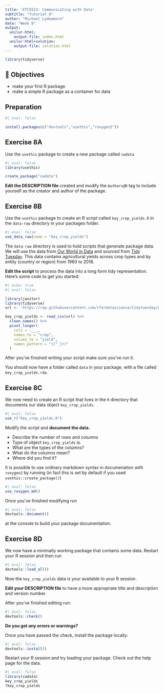 ```yaml
---
title: 'ETC5523: Communicating with Data'
subtitle: "Tutorial 8"
author: "Michael Lydeamore"
date: "Week 8"
output: 
  unilur-html:
    output-file: index.html
  unilur-html+solution:
    output-file: solution.html
---
```



```r
library(tidyverse)
```

## 🎯 Objectives


* make your first R package
* make a simple R package as a container for data

::: {.callout-note collapse="true"}

## Preparation

```r
#| eval: false

install.packages(c("devtools","usethis","roxygen2"))
```

:::

    
##  Exercise 8A

Use the `usethis` package to create a new package called `cwdata`

::: {.unilur-solution}

```r
#| eval: false
library(usethis)

create_package("cwdata")
```

:::


**Edit the DESCRIPTION file** created and modify the `Authors@R` tag to include yourself as the creator and author of the package. 


##  Exercise 8B

Use the `usethis` package to create an R script called `key_crop_yields.R` in the  `data-raw` directory in your packages folder. 

::: {.unilur-solution}

```r
#| eval: false
use_data_raw(name = "key_crop_yields")
```

:::


The `data-raw` directory is used to hold scripts that generate package data. We will use the data from [Our World in Data](https://ourworldindata.org/crop-yields) and sourced from [Tidy Tuesday](https://github.com/rfordatascience/tidytuesday/blob/master/data/2020/2020-09-01/readme.md). This data contains agricultural yields across crop types and by entity (country or region) from 1960 to 2018. 

**Edit the script** to process the data into a long form tidy representation. Here's some code to get you started:

```r
#| echo: true
#| eval: false

library(janitor)
library(tidyverse)
url <- 'https://raw.githubusercontent.com/rfordatascience/tidytuesday/master/data/2020/2020-09-01/key_crop_yields.csv'

key_crop_yields <- read_csv(url) %>% 
  clean_names() %>% 
  pivot_longer(
    cols = -___,
    names_to = "crop", 
    values_to = "yield",
    names_pattern = "([^_]+)"
  )
```

After you've finished writing your script make sure you've run it.

You should now have a folder called `data` in your package,
with a file called `key_crop_yields.rda`.


## Exercise 8C

We now need to create an R script that lives in the `R` directory
that documents our data object `key_crop_yields`.

```r
#| eval: false
use_r("key_crop_yields.R")
```

Modify the script and **document the data.**

- Describe the number of rows and columns 
- Type of object `key_crop_yields` is. 
- What are the types of the columns?
- What do the columns mean?
- Where did you find it? 

It is possible to use ordinary markdown syntax in documenation with `roxygen2` by running (in fact this is set by default if you used `usethis::create_package()`) 

```r
#| eval: false
use_roxygen_md()
```

Once you've finished modifying run

```r
#| eval: false
devtools::document()
```

at the console to build your package documentation.

## Exercise 8D

We now have a minimally working package that contains some data. 
Restart your R session and then run 

```r
#| eval: false
devtools::load_all()
```

Now the `key_crop_yields` data is your available to your R session.

**Edit your DESCRIPTION file** to have a more appropriate title and description and version number. 

After you've finished editing run:
```r
#| eval: false
devtools::check()
```

**Do you get any errors or warnings?**

Once you have passed the check, install the package locally:

```r
#| eval: false
devtools::install()
```

Restart your R session and try loading your package. Check out the help page for the data.

::: {.unilur-solution}

```r
#| eval: false
library(cwdata)
key_crop_yields
?key_crop_yields
```

:::


